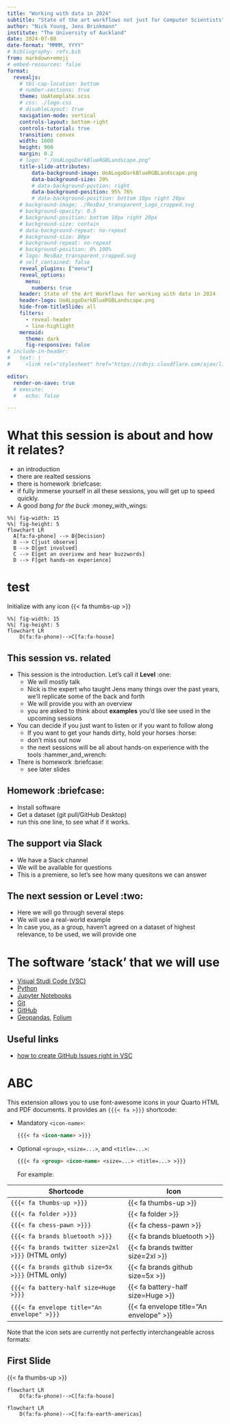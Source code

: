 ```yaml
---
title: "Working with data in 2024"
subtitle: "State of the art workflows not just for Computer Scientists"
author: "Nick Young, Jens Brinkmann"
institute: "The University of Auckland"
date: 2024-07-08
date-format: "MMMM, YYYY"
# bibliography: refs.bib
from: markdown+emoji
# embed-resources: false
format:
  revealjs:
    # tbl-cap-location: bottom
    # number-sections: true
    theme: UoAtemplate.scss
    # css: ./logo.css
    # disableLayout: true
    navigation-mode: vertical
    controls-layout: bottom-right
    controls-tutorial: true
    transition: convex
    width: 1600
    height: 900
    margin: 0.2
    # logo: "./UoALogoDarkBlueRGBLandscape.png"
    title-slide-attributes:
        data-background-image: UoALogoDarkBlueRGBLandscape.png
        data-background-size: 20%
        # data-background-postion: right
        data-background-position: 95% 76%
        # data-background-position: bottom 10px right 20px
    # background-image: ./ResBaz_transparent_Logo_cropped.svg
    # background-opacity: 0.5
    # background-position: bottom 10px right 20px
    # background-size: contain
    # data-background-repeat: no-repeat
    # background-size: 80px
    # background-repeat: no-repeat
    # background-position: 0% 100%
    # logo: ResBaz_transparent_cropped.svg
    # self_contained: false
    reveal_plugins: ["menu"]
    reveal_options:
      menu:
        numbers: true
    header: State of the Art Workflows for working with data in 2024
    header-logo: UoALogoDarkBlueRGBLandscape.png
    hide-from-titleSlide: all
    filters:
      - reveal-header
      - line-highlight
    mermaid:
      theme: dark
      fig-responsive: false  
# include-in-header: 
#   text: |
#     <link rel="stylesheet" href="https://cdnjs.cloudflare.com/ajax/libs/font-awesome/6.4.0/css/all.min.css">

editor:
  render-on-save: true
  # execute:
  #   echo: false

--- 
```





# What this session is about and how it relates?
- an introduction
- there are realted sessions
- there is homework :briefcase: 
- if fully immerse yourself in all these sessions, you will get up to speed quickly. 
- A good *bang for the buck* :money_with_wings:

```mermaid
%%| fig-width: 15
%%| fig-height: 5
flowchart LR
  A[fa:fa-phone] --> B{Decision}
  B --> C[just observe]
  B --> D[get involved]
  C --> E[get an overivew and hear buzzwords]
  D --> F[get hands-on experience]
```

# test

Initialize with any icon {{< fa thumbs-up >}}


```mermaid
%%| fig-width: 15
%%| fig-height: 5
flowchart LR
    D(fa:fa-phone)-->C[fa:fa-house]
```


## This session vs. related
- This session is the introduction. Let's call it **Level** :one:
  - We will mostly talk
  - Nick is the expert who taught Jens many things over the past years, we'll replicate some of the back and forth
  - We will provide you with an overview
  - you are asked to think about **examples** you'd like see used in the upcoming sessions
- You can decide if you just want to listen or if you want to follow along
  - If you want to get your hands dirty, hold your horses :horse:
  - don't miss out now
  - the next sessions will be all about hands-on experience with the tools :hammer_and_wrench:
- There is homework :briefcase: 
  - see later slides


<!-- TODO #6 PUT SOME ICONS (VSC, ... GIT, ... here) -->

## Homework :briefcase: 
- Install software
<!-- TODO #7 put 3 tabs win,osx,linux -->
- Get a dataset (git pull/GitHub Desktop)
- run this one line, to see what if it works. 

## The support via Slack
- We have a Slack channel
- We will be available for questions
- This is a premiere, so let's see how many quesitons we can answer 

## The next session or Level :two:
- Here we will go through several steps
- We will use a real-world example
- In case you, as a group, haven't agreed on a dataset of highest relevance, to be used, we will provide one


# The software 'stack' that we will use
- [Visual Studi Code (VSC)](https://code.visualstudio.com/)
- [Python](https://www.python.org/)
- [Jupyter Notebooks](https://jupyter.org/)
- [Git](https://git-scm.com/)
- [GitHub](https://github.com/)
- [Geopandas](https://geopandas.org/en/stable/), [Folium](https://python-visualization.github.io/folium/latest/)




## Useful links
- [how to create GitHub Issues right in VSC](https://code.visualstudio.com/blogs/2020/05/06/github-issues-integration)

# ABC
This extension allows you to use font-awesome icons in your Quarto HTML and PDF documents.
It provides an `{{{< fa >}}}` shortcode:

- Mandatory `<icon-name>`:
  ``` markdown
  {{{< fa <icon-name> >}}}
  ```

- Optional `<group>`, `<size=...>`, and `<title=...>`:
  ``` markdown
  {{{< fa <group> <icon-name> <size=...> <title=...> >}}}
  ```

  For example:

| Shortcode                                          | Icon                                      |
| -------------------------------------------------- | ----------------------------------------- |
| `{{{< fa thumbs-up >}}}`                           | {{< fa thumbs-up >}}                      |
| `{{{< fa folder >}}}`                              | {{< fa folder >}}                         |
| `{{{< fa chess-pawn >}}}`                          | {{< fa chess-pawn >}}                     |
| `{{{< fa brands bluetooth >}}}`                    | {{< fa brands bluetooth >}}               |
| `{{{< fa brands twitter size=2xl >}}}` (HTML only) | {{< fa brands twitter size=2xl >}}        |
| `{{{< fa brands github size=5x >}}}` (HTML only)   | {{< fa brands github size=5x >}}          |
| `{{{< fa battery-half size=Huge >}}}`              | {{< fa battery-half size=Huge >}}         |
| `{{{< fa envelope title="An envelope" >}}}`        | {{< fa envelope title="An envelope" >}}   |

Note that the icon sets are currently not perfectly interchangeable across formats:


 

## First Slide

::: hidden

{{< fa thumbs-up >}}

:::


```mermaid
flowchart LR
    D(fa:fa-phone)-->C[fa:fa-house]
```

```mermaid
flowchart LR
    D(fa:fa-phone)-->C[fa:fa-earth-americas]
```